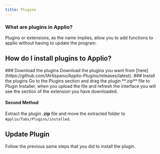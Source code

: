 ```yaml
---
title: Plugins
---
```



### What are plugins in Applio?
Plugins or extensions, as the name implies, allow you to add functions to applio without having to update the program.

## How do I install plugins to Applio?

<Steps>
<Step>
### Download the plugins
Download the plugins you want from [here](https://github.com/IAHispano/Applio-Plugins/releases/latest).
</Step>
<Step>
### Install the plugins
Go to the Plugins section and drag the plugin **.zip** file to Plugin Installer, when you upload the file and refresh the interface you will see the section of the extension you have downloaded.
<ImageZoom src="/images/plugin-installer.png" alt="Plugin Installer"  width={1000} height={500}  className="rounded shadow-xl shadow-black/10 dark:shadow-white/10 border border-white/10"/>

#### Second Method
Extract the plugin **.zip** file and move the extracted folder to `Applio/Tabs/Plugins/installed`.

</Step>
</Steps>

## Update Plugin
Follow the previous same steps that you did to install the plugin.